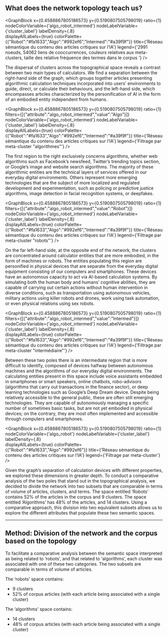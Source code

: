
## What does the network topology teach us?

<GraphBlock 
  x={0.4588867805186573} 
  y={0.5190807505798019} 
  ratio={1} 
  nodeColorVariable={'algo_robot_intermed'} 
  nodeLabelVariable={'cluster_label'} 
  labelDensity={.8}   
  displayAllLabels={true}
  colorPalette={{"Robot":"#fa1633","Algo":"#992ef6","Intermed":"#a39f9f"}}
  title={'Réseau sémantique du contenu des articles critiques sur l’IA'} 
  legend={'2991 noeuds, 54062 liens de cooccurrences, couleurs relatives aux meta-clusters, taille des relative fréquence des termes dans le corpus '}
/>

The dispersal of clusters across the topographical space reveals a contrast between two main types of calculators. We find a separation between the right-hand side of the graph, which groups together articles presenting algorithmic calculation techniques incorporated into users’ environments to guide, direct, or calculate their behaviours, and the left-hand side, which encompasses articles characterized by the personification of AI in the form of an embodied entity independent from humans.

<GraphBlock 
  x={0.4588867805186573} 
  y={0.5190807505798019} 
  ratio={1} 
  filters={[{"attribute":"algo_robot_intermed","value":"Algo"}]} 
  nodeColorVariable={'algo_robot_intermed'} 
  nodeLabelVariable={'cluster_label'} 
  labelDensity={.8}  
  displayAllLabels={true}
  colorPalette={{"Robot":"#fa1633","Algo":"#992ef6","Intermed":"#a39f9f"}}
  title={'Réseau sémantique du contenu des articles critiques sur l’IA'} 
  legend={'Filtrage par meta-cluster "algorithmes"'}
/>


The first region to the right exclusively concerns algorithms, whether web algorithms such as Facebook’s newsfeed, Twitter’s trending topics section, or Google’s image and website search algorithms. The majority of these algorithmic entities are the technical layers of services offered in our everyday digital environments. Others represent more emerging technologies that are the subject of more localized and regulated development and experimentation, such as policing or predictive justice algorithms, image detection in facial recognition systems, or deepfakes.

<GraphBlock 
  x={0.4588867805186573} 
  y={0.5190807505798019} 
  ratio={1} 
  filters={[{"attribute":"algo_robot_intermed","value":"Robot"}]} 
  nodeColorVariable={'algo_robot_intermed'} 
  nodeLabelVariable={'cluster_label'} 
  labelDensity={.8}  
  displayAllLabels={true}
  colorPalette={{"Robot":"#fa1633","Algo":"#992ef6","Intermed":"#a39f9f"}}
  title={'Réseau sémantique du contenu des articles critiques sur l’IA'} 
  legend={'Filtrage par meta-cluster "robots"'}
/>

On the far left-hand side, at the opposite end of the network, the clusters are concentrated around calculator entities that are more embodied, in the form of machines or robots. The entities populating this region are personified in physical devices that are separate from the everyday digital equipment consisting of our computers and smartphones. These devices have an autonomous capacity to act via AI-based calculation systems. By simulating both the human body and humans’ cognitive abilities, they are capable of carrying out certain actions without human intervention in diverse conditions, such as transportation using autonomous vehicles, military actions using killer robots and drones, work using task automation, or even physical relations using sex robots.

<GraphBlock 
  x={0.4588867805186573} 
  y={0.5190807505798019} 
  ratio={1} 
  filters={[{"attribute":"algo_robot_intermed","value":"Intermed"}]} 
  nodeColorVariable={'algo_robot_intermed'} 
  nodeLabelVariable={'cluster_label'} 
  labelDensity={.8}  
  displayAllLabels={true}
  colorPalette={{"Robot":"#fa1633","Algo":"#992ef6","Intermed":"#a39f9f"}}
  title={'Réseau sémantique du contenu des articles critiques sur l’IA'} 
  legend={'Filtrage par meta-cluster "intermédiaire"'}
/>

Between these two poles there is an intermediate region that is more difficult to identify, composed of devices halfway between autonomous machines and the algorithms of our everyday digital environments. The calculating entities present in this space include voice assistants embedded in smartphones or smart speakers, online chatbots, robo-advisors (algorithms that carry out transactions in the finance sector), or deep learning technologies such as Google’s Deep Dream device. Despite being relatively accessible to the general public, these are often still emerging technologies. They are capable of autonomously managing a specific number of sometimes basic tasks, but are not yet embodied in physical devices; on the contrary, they are most often implemented and accessible through computers and smartphones.

<GraphBlock 
  x={0.4588867805186573} 
  y={0.5190807505798019} 
  ratio={1} 
  nodeColorVariable={'algo_robot'} 
  nodeLabelVariable={'cluster_label'} 
  labelDensity={.8}  
  displayAllLabels={true}
  colorPalette={{"Robot":"#fa1633","Algo":"#992ef6"}}
  title={'Réseau sémantique du contenu des articles critiques sur l’IA'} 
  legend={'Filtrage par meta-cluster'}
/>

Given the graph’s separation of calculation devices with different properties, we explored these dimensions in greater depth. To conduct a comparative analysis of the two poles that stand out in the topographical analysis, we decided to divide the network into two subsets that are comparable in terms of volume of articles, clusters, and terms. The space entitled ‘Robots’ contains 52% of the articles in the corpus and 9 clusters. The space entitled ‘Algorithms’ has 48% of the articles, and 14 clusters. Using a comparative approach, this division into two equivalent subsets allows us to explore the different attributes that populate these two semantic spaces.

---
## Method: Division of the network and the corpus based on the topology

To facilitate a comparative analysis between the semantic space interpreted as being related to ‘robots’, and that related to ‘algorithms’, each cluster was associated with one of these two categories. The two subsets are comparable in terms of volume of articles.

The ‘robots’ space contains:
- 9 clusters
- 52% of corpus articles (with each article being associated with a single cluster)

The ‘algorithms’ space contains:
- 14 clusters
- 48% of corpus articles (with each article being associated with a single cluster)
